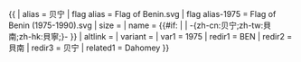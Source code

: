 {{ {{{1<noinclude>|country showdata</noinclude>}}}
| alias = 贝宁
| flag alias = Flag of Benin.svg
| flag alias-1975 = Flag of Benin (1975-1990).svg
| size = {{{size|}}}
| name = {{#if: {{{name|}}} | {{{name|}}} | -{zh-cn:贝宁;zh-tw:貝南;zh-hk:貝寧;}- }}
| altlink = {{{altlink|}}}
| variant = {{{variant|}}}
<noinclude>
| var1 = 1975
| redir1 = BEN
| redir2 = 貝南
| redir3 = 贝宁
| related1 = Dahomey
</noinclude>
}}